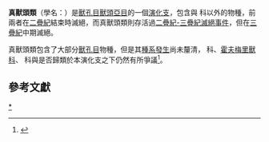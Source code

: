 {{Automatic taxobox
| fossil_range = 晚[[二疊紀|二疊紀]] - 中[[三疊紀|三疊紀]]<br>{{Fossil range|260|242.5}}
| image = Moschorhinus kitch0921.jpg
| image_caption = 屬於真獸頭類的[[麝喙獸|麝喙獸]]正在吞食[[二齒獸下目|二齒獸下目]]物種的屍體
| taxon = Eutherocephalia
| authority = Hopson & Barghusen, 1986
}}

'''真獸頭類'''（學名：{{lang|la|Eutherocephalia}}）是[[獸孔目|獸孔目]][[獸頭亞目|獸頭亞目]]的一個[[演化支|演化支]]，包含{{link-en|狼鱷獸科|Lycosuchidae}}與 {{link-en|Scylacosauridae}} 科以外的物種，前兩者在[[二疊紀|二疊紀]]結束時滅絕，而真獸頭類則存活過[[二疊紀-三疊紀滅絕事件|二疊紀-三疊紀滅絕事件]]，但在[[三疊紀|三疊紀]]中期滅絕。

真獸頭類包含了大部分[[獸孔目|獸孔目]]物種，但是其[[種系發生學|種系發生]]尚未釐清，{{link-en|Akidnognathidae}} 科、[[霍夫梅里獸科|霍夫梅里獸科]]、{{link-en|Whaitsiidae}} 科與{{link-en|包氏獸超科|Baurioidea}}是否歸類於本演化支之下仍然有所爭議<ref name=RS01>{{cite journal |last=Rubidge |first=B.S. |author2=Sidor, C.A. |year=2001 |title=Evolutionary patterns among Permo-Triassic therapsids |journal=Annual Review of Ecology, Evolution, and Systematics |volume=32 |pages=449–480 |url=http://www11.cac.washington.edu/burkemuseum/collections/paleontology/sidor/Rubidge_Sidor2001.pdf |doi=10.1146/annurev.ecolsys.32.081501.114113 |deadurl=yes |archiveurl=https://web.archive.org/web/20120321142923/http://www11.cac.washington.edu/burkemuseum/collections/paleontology/sidor/Rubidge_Sidor2001.pdf |archivedate=2012-03-21 |df= }}</ref>。

== 參考文獻 ==
{{reflist}}
{{獸頭亞目|Eu.}}
{{Synapsida-stub}}
{{Taxonbar|from=Q5414473}}
[[Category:獸頭亞目|*]]